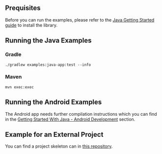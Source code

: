 ## Prequisites

Before you can run the examples, please refer to the
[Java Getting Started guide](./../getting_started/java/getting_started) to install the library.

## Running the Java Examples

### Gradle

```
./gradlew examples:java-app:test --info
```

### Maven

```
mvn exec:exec
```

## Running the Android Examples

The Android app needs further compilation instructions which you can find in the
[Getting Started With Java - Android Development](./../getting_started/java/android_development) section.

## Example for an External Project

You can find a project skeleton can in [this repository](https://github.com/kwek20/iota-rs-java).
